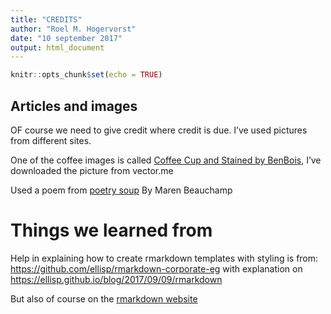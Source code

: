 ```yaml
---
title: "CREDITS"
author: "Roel M. Hogervorst"
date: "10 september 2017"
output: html_document
---
```


```r
knitr::opts_chunk$set(echo = TRUE)
```

## Articles and images

OF course we need to give credit where credit is due.
I've used pictures from different sites.

One of the coffee images is called [Coffee Cup and Stained by BenBois](http://vector.me/browse/401837/coffee_cup_and_stained), I've downloaded the picture from vector.me

Used a poem from [poetry soup](https://www.poetrysoup.com/poem/coffee_in_the_morning_time_932583)
By Maren Beauchamp


# Things we learned from

Help in explaining how to create rmarkdown templates with styling is from:
<https://github.com/ellisp/rmarkdown-corporate-eg> with explanation on <https://ellisp.github.io/blog/2017/09/09/rmarkdown>

But also of course on the [rmarkdown website](rmarkdown.rstudio.com)